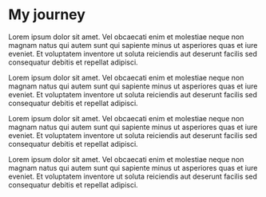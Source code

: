 # My journey {-}

Lorem ipsum dolor sit amet. Vel obcaecati enim et molestiae neque non magnam natus qui autem sunt qui sapiente minus ut asperiores quas et iure eveniet. Et voluptatem inventore ut soluta reiciendis aut deserunt facilis sed consequatur debitis et repellat adipisci.

Lorem ipsum dolor sit amet. Vel obcaecati enim et molestiae neque non magnam natus qui autem sunt qui sapiente minus ut asperiores quas et iure eveniet. Et voluptatem inventore ut soluta reiciendis aut deserunt facilis sed consequatur debitis et repellat adipisci.

Lorem ipsum dolor sit amet. Vel obcaecati enim et molestiae neque non magnam natus qui autem sunt qui sapiente minus ut asperiores quas et iure eveniet. Et voluptatem inventore ut soluta reiciendis aut deserunt facilis sed consequatur debitis et repellat adipisci.

Lorem ipsum dolor sit amet. Vel obcaecati enim et molestiae neque non magnam natus qui autem sunt qui sapiente minus ut asperiores quas et iure eveniet. Et voluptatem inventore ut soluta reiciendis aut deserunt facilis sed consequatur debitis et repellat adipisci.
\newpage
